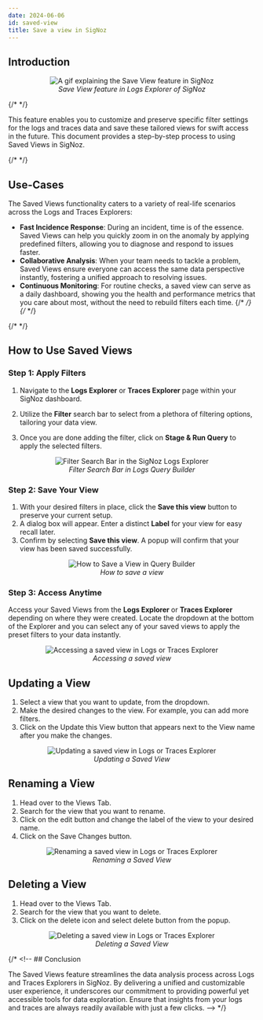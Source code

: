 ```yaml
---
date: 2024-06-06
id: saved-view
title: Save a view in SigNoz
---
```


## Introduction

<figure data-zoomable align='center'>
    <img src="/img/docs/product-features/saved-view/saved-view.gif" alt="A gif explaining the Save View feature in SigNoz"/>
    <figcaption><i>Save View feature in Logs Explorer of SigNoz</i></figcaption>
</figure>


{/* <!-- ![Alt Text](../../img/docs/product-features/saved-view.gif) --> */}


This feature enables you to customize and preserve specific filter settings for the logs and traces data and save these tailored views for swift access in the future. This document provides a step-by-step process to using Saved Views in SigNoz.

{/* <!-- The Save View feature in SigNoz enhances your log and trace data analysis by allowing you to create and access customized data perspectives efficiently. This feature simplifies repetitive data filtering tasks, making it easier to manage and analyze the vast quantities of data you encounter daily. --> */}


## Use-Cases

The Saved Views functionality caters to a variety of real-life scenarios across the Logs and Traces Explorers:

- **Fast Incidence Response**: During an incident, time is of the essence. Saved Views can help you quickly zoom in on the anomaly by applying predefined filters, allowing you to diagnose and respond to issues faster.
- **Collaborative Analysis**: When your team needs to tackle a problem, Saved Views ensure everyone can access the same data perspective instantly, fostering a unified approach to resolving issues.
- **Continuous Monitoring**: For routine checks, a saved view can serve as a daily dashboard, showing you the health and performance metrics that you care about most, without the need to rebuild filters each time.
{/* <!-- - **Performance Tuning**: When optimizing application performance, Saved Views can track specific metrics over time, helping you gauge the impact of changes. --> */}
{/* <!-- - **Security Oversight**: Set up views to monitor security logs, and access them quickly in case of a suspected breach to trace the source or impact. --> */}

{/* <!-- By facilitating these use-cases, Saved Views not only saves time but also brings focus and precision to your data analysis workflows in SigNoz. --> */}


## How to Use Saved Views

### Step 1: Apply Filters

1. Navigate to the **Logs Explorer** or **Traces Explorer** page within your SigNoz dashboard.

2. Utilize the **Filter** search bar to select from a plethora of filtering options, tailoring your data view.

3. Once you are done adding the filter, click on **Stage & Run Query** to apply the selected filters.

<figure data-zoomable align='center'>
    <img src="/img/docs/product-features/saved-view/save-view-filtering.gif" alt="Filter Search Bar in the SigNoz Logs Explorer"/>
    <figcaption><i>Filter Search Bar in Logs Query Builder </i></figcaption>
</figure>


### Step 2: Save Your View

1. With your desired filters in place, click the **Save this view** button to preserve your current setup.
2. A dialog box will appear. Enter a distinct **Label** for your view for easy recall later.
3. Confirm by selecting **Save this view**. A popup will confirm that your view has been saved successfully.

<figure data-zoomable align='center'>
<img src="/img/docs/product-features/saved-view/save-view.gif" alt="How to Save a View in Query Builder"/>
<figcaption><i>How to save a view</i></figcaption>
</figure>


### Step 3: Access Anytime

Access your Saved Views from the **Logs Explorer** or **Traces Explorer** depending on where they were created.
Locate the dropdown at the bottom of the Explorer and you can select any of your saved views to apply the preset filters to your data instantly.

<figure data-zoomable align='center'>
    <img src="/img/docs/product-features/saved-view/save-view-access-view.gif" alt="Accessing a saved view in Logs or Traces Explorer"/>
    <figcaption><i>Accessing a saved view</i></figcaption>
</figure>


## Updating a View

1. Select a view that you want to update, from the dropdown.
2. Make the desired changes to the view. For example, you can add more filters.
3. Click on the Update this View button that appears next to the View name after you make the changes.

<figure data-zoomable align='center'>
    <img src="/img/docs/product-features/saved-view/save-view-update-view.gif" alt="Updating a saved view in Logs or Traces Explorer"/>
    <figcaption><i>Updating a Saved View</i></figcaption>
</figure>


## Renaming a View

1. Head over to the Views Tab.
2. Search for the view that you want to rename.
3. Click on the edit button and change the label of the view to your desired name.
4. Click on the Save Changes button.

<figure data-zoomable align='center'>
    <img src="/img/docs/product-features/saved-view/save-view-rename.gif" alt="Renaming a saved view in Logs or Traces Explorer"/>
    <figcaption><i>Renaming a Saved View</i></figcaption>
</figure>


## Deleting a View

1. Head over to the Views Tab.
2. Search for the view that you want to delete.
3. Click on the delete icon and select delete button from the popup.

<figure data-zoomable align='center'>
    <img src="/img/docs/product-features/saved-view/save-view-delete.gif" alt="Deleting a saved view in Logs or Traces Explorer"/>
    <figcaption><i>Deleting a Saved View</i></figcaption>
</figure>


{/* <!-- ## Conclusion

The Saved Views feature streamlines the data analysis process across Logs and Traces Explorers in SigNoz. By delivering a unified and customizable user experience, it underscores our commitment to providing powerful yet accessible tools for data exploration. Ensure that insights from your logs and traces are always readily available with just a few clicks. --> */}
